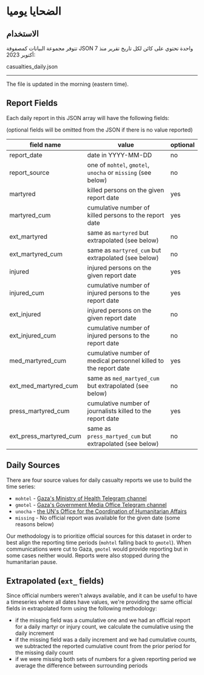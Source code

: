 # الضحايا يوميا

## الاستخدام

تتوفر مجموعة البيانات كمصفوفة JSON واحدة تحتوي على كائن لكل تاريخ تقرير منذ 7 أكتوبر 2023:


<ExternalLinkButton to="/data/casualties_daily.json">
  casualties_daily.json
</ExternalLinkButton>

---

The file is updated in the morning (eastern time).

## Report Fields

Each daily report in this JSON array will have the following fields:

(optional fields will be omitted from the JSON if there is no value reported)

| field name             | value                                                            | optional |
| ---------------------- | ---------------------------------------------------------------- | -------- |
| report_date            | date in YYYY-MM-DD                                               | no       |
| report_source          | one of `mohtel`, `gmotel`, `unocha` or `missing` (see below)     | no       |
| martyred               | killed persons on the given report date                          | yes      |
| martyred_cum           | cumulative number of killed persons to the report date           | yes      |
| ext_martyred           | same as `martyred` but extrapolated (see below)                  | no       |
| ext_martyred_cum       | same as `martyred_cum` but extrapolated (see below)              | no       |
| injured                | injured persons on the given report date                         | yes      |
| injured_cum            | cumulative number of injured persons to the report date          | yes      |
| ext_injured            | injured persons on the given report date                         | no       |
| ext_injured_cum        | cumulative number of injured persons to the report date          | no       |
| med_martyred_cum       | cumulative number of medical personnel killed to the report date | yes      |
| ext_med_martyred_cum   | same as `med_martyed_cum` but extrapolated (see below)           | no       |
| press_martyred_cum     | cumulative number of journalists killed to the report date       | yes      |
| ext_press_martyred_cum | same as `press_martyed_cum` but extrapolated (see below)         | no       |

## Daily Sources

There are four source values for daily casualty reports we use to build the time series:

- `mohtel` - [Gaza's Ministry of Health Telegram channel](https://t.me/s/MOHMediaGaza)
- `gmotel` - [Gaza's Government Media Office Telegram channel](https://t.me/s/mediagovps)
- `unocha` - [the UN's Office for the Coordination of Humanitarian Affairs](https://docs.google.com/spreadsheets/d/e/2PACX-1vSUyVkEg8Y_gYEzq8VeFY6vjKoZFvO2y5X1eVZ_1bRsabeDC6hv3Aaf8WFn-F4KR8TP5kDWtylSWLhG/pubhtml?gid=96613236&single=true)
- `missing` - No official report was available for the given date (some reasons below)

Our methodology is to prioritize official sources for this dataset in order to best align the reporting time periods (`mohtel` falling back to `gmotel`). When communications were cut to Gaza, `gmotel` would provide reporting but in some cases neither would. Reports were also stopped during the humanitarian pause.

## Extrapolated (`ext_` fields)

Since official numbers weren't always available, and it can be useful to have a timeseries where all dates have values, we're providing the same official fields in extrapolated form using the following methodology:

- if the missing field was a cumulative one and we had an official report for a daily martyr or injury count, we calculate the cumulative using the daily increment
- if the missing field was a daily increment and we had cumulative counts, we subtracted the reported cumulative count from the prior period for the missing daily count
- if we were missing both sets of numbers for a given reporting period we average the difference between surrounding periods
